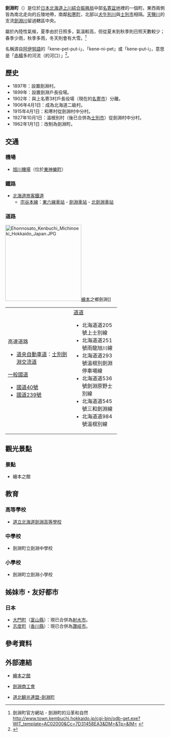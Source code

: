 {{日本町村
| 自治體名=劍淵
| 町村=町
| 圖像=[[File:Lakeside_Sakuraoka.jpg|240px]]
| 圖像說明=[[劍淵溫泉|劍淵溫泉]]的櫻岡湖濱[[酒店|酒店]]
| 町村章=[[File:Symbol_of_Kenbuchi,_Hokkaido.svg|100px]]
| 日文原名=剣淵町
| 平假名=けんぶちちょう
| 羅馬字拼音=Kenbuchi-chō
| 都道府縣=北海道
| 支廳=上川綜合振興局
| 郡=上川郡
| 郡連結=上川郡 (天鹽國)
| 編號=01465-6
| 面積=131.20
| 邊界未定=
| 人口=3,845
| 統計時間=2007年7月31日
| 自治體=[[士別市|士別市]]、[[和寒町|和寒町]]
| 樹=[[水曲柳|水曲柳]]
| 花=[[蝦夷龍膽|蝦夷龍膽]]
| 鳥=
| 其他象徵物=
| 其他象徵=
| 首長=
| 郵遞區號=098-0392
| 所在地=上川郡劍淵町仲町37番1號
| 電話號碼=165-34-2121
| 外部連結={{url|http://www.town.kembuchi.hokkaido.jp/}}
| 經度=
| 緯度=
| 地圖=[[File:Kenbuchi_in_Kamikawa_Subprefecture.gif|200px]]
| 註記=人口：[http://www.town.kembuchi.hokkaido.jp/cgi-bin/odb-get.exe?WIT_template=AC01000&WIT_oid=20SfbQKHwHyJrJStX5XfsT91v6G&m=1&d= 北海道官方網頁]
}}
'''劍淵町'''（{{jpn|j=剣淵町|hg=けんぶちちょう|rm=Kenbuchi chō|f=y}}）是位於[[日本|日本]][[北海道|北海道]][[上川綜合振興局|上川綜合振興局]]中部[[名寄盆地|名寄盆地]]裡的一個町。東西兩側皆為南北走向的丘陵地帶，南鄰[[和寒町|和寒町]]，北部以[[犬牛別川|犬牛別川]]與[[士別市|士別市]]相隔。[[天鹽川|天鹽川]]的支流[[劍淵川|劍淵川]]留過轄區中央。

屬於內陸性氣候，夏季由於日照多，氣溫較高，但從夏末到秋季則日照天數較少；春季少雨，秋季多雨，冬天則會有大雪。<ref>劍淵町官方網站 - 劍淵町的沿革和自然 [http://www.town.kembuchi.hokkaido.jp/cgi-bin/odb-get.exe?WIT_template=AC02000&Cc=7D31458EA3&DM=&Tp=&IM= http://www.town.kembuchi.hokkaido.jp/cgi-bin/odb-get.exe?WIT_template=AC02000&Cc=7D31458EA3&DM=&Tp=&IM=] {{Wayback|url=http://www.town.kembuchi.hokkaido.jp/cgi-bin/odb-get.exe?WIT_template=AC02000&Cc=7D31458EA3&DM=&Tp=&IM= |date=20061006111017 }}</ref>

名稱源自[[阿伊努語|阿伊努語]]的「kene-pet-put-i」、「kene-ni-pet」或「kene-put-i」，意思是「[[赤楊|赤楊]]多的河流（的河口）」<ref>{{Cite web|url=http://www.pref.hokkaido.lg.jp/ks/ass/grp/4150.pdf|title=アイヌ語地名リスト|accessdate=2017-08-16|author=北海道庁|date=|publisher=北海道庁|archive-date=2018-04-17|archive-url=https://web.archive.org/web/20180417012355/http://www.pref.hokkaido.lg.jp/ks/ass/grp/4150.pdf|dead-url=no}}</ref>。

==歷史==
*1897年：設置劍淵村。
*1899年：設置劍淵戶長役場。
*1902年：與上名寄3村戶長役場（現在的[[名寄市|名寄市]]）分離。
*1906年4月1日：成為北海道二級村。
*1915年4月1日：和寒村從劍淵村中分村。
*1927年10月1日：溫根別村（後已合併為[[士別市|士別市]]）從劍淵村中分村。
*1962年1月1日：改制為劍淵町。

==交通==
===機場===
*[[旭川機場|旭川機場]]（位於[[東神樂町|東神樂町]]） 

===鐵路===
*[[北海道旅客鐵道|北海道旅客鐵道]]
**[[宗谷本線|宗谷本線]]：[[東六線車站|東六線車站]] - [[劍淵車站|劍淵車站]] - [[北劍淵車站|北劍淵車站]]

===道路===
[[File:Ehonnosato_Kenbuchi_Michinoeki_Hokkaido_Japan.JPG|240px]][[繪本|繪本]]之鄉劍淵]]
{| width="70%"
|-----
| valign="top" width="50%" |
;高速道路
*[[道央自動車道|道央自動車道]]：[[士別劍淵交流道|士別劍淵交流道]]
;[[一般國道|一般國道]]
*[[國道40號|國道40號]]
*[[國道239號|國道239號]]
<!----
;[[主要地方道|主要道道]]
*
---->
| valign="top" |
;[[都道府縣道|道道]]
*北海道道205號上士別{{lang|ja|ビバカルウシ}}線
*北海道道251號雨龍旭川線
*北海道道293號溫根別劍淵停車場線
*北海道道536號劍淵原野士別線
*北海道道545號三和劍淵線
*北海道道984號溫根別{{lang|ja|ビバカルウシ}}線
|}

==觀光景點==
===景點===
*繪本之館 

==教育==
===高等學校===
*[http://business4.plala.or.jp/kenko/ 道立北海道劍淵高等學校]{{Wayback|url=http://business4.plala.or.jp/kenko/ |date=20061112115635 }}

===中學校===
*劍淵町立劍淵中學校

===小學校===
*劍淵町立劍淵小學校

==姊妹市・友好都市==
===日本===
*[[大門町|大門町]]（[[富山縣|富山縣]]）：現已合併為[[射水市|射水市]]。
*[[志度町|志度町]]（[[香川縣|香川縣]]）：現已合併為[[讚岐市|讚岐市]]。

== 參考資料 ==
{{reflist}}

==外部連結==
{{commonscat|Kenbuchi, Hokkaido}}
*{{Ja icon}}[http://www.ehon-yakata.com/ 繪本之館]{{Wayback|url=http://www.ehon-yakata.com/ |date=20070812142513 }}
*{{Ja icon}}[https://web.archive.org/web/20061220111639/http://www.eolas.co.jp/hokkaido/biba/ 劍淵商工會]
*{{Ja icon}}[https://web.archive.org/web/20070711113157/http://www15.ocn.ne.jp/~douhoku/kenbuchi.htm 道北観光連盟-劍淵町]

{{上川支廳}}
{{Authority control}}